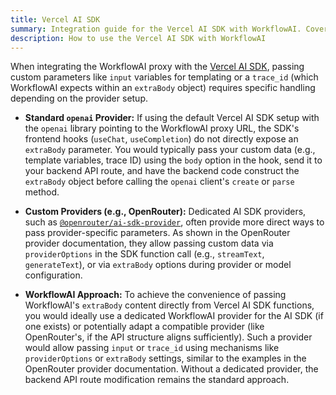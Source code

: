 ```yaml
---
title: Vercel AI SDK
summary: Integration guide for the Vercel AI SDK with WorkflowAI. Covers different strategies for passing custom parameters like input variables and trace IDs.
description: How to use the Vercel AI SDK with WorkflowAI
---
```


When integrating the WorkflowAI proxy with the [Vercel AI SDK](https://sdk.vercel.ai/), passing custom parameters like `input` variables for templating or a `trace_id` (which WorkflowAI expects within an `extraBody` object) requires specific handling depending on the provider setup.

*   **Standard `openai` Provider:** If using the default Vercel AI SDK setup with the `openai` library pointing to the WorkflowAI proxy URL, the SDK's frontend hooks (`useChat`, `useCompletion`) do not directly expose an `extraBody` parameter. You would typically pass your custom data (e.g., template variables, trace ID) using the `body` option in the hook, send it to your backend API route, and have the backend code construct the `extraBody` object before calling the `openai` client's `create` or `parse` method.

*   **Custom Providers (e.g., OpenRouter):** Dedicated AI SDK providers, such as [`@openrouter/ai-sdk-provider`](https://github.com/OpenRouterTeam/ai-sdk-provider), often provide more direct ways to pass provider-specific parameters. As shown in the OpenRouter provider documentation, they allow passing custom data via `providerOptions` in the SDK function call (e.g., `streamText`, `generateText`), or via `extraBody` options during provider or model configuration.

*   **WorkflowAI Approach:** To achieve the convenience of passing WorkflowAI's `extraBody` content directly from Vercel AI SDK functions, you would ideally use a dedicated WorkflowAI provider for the AI SDK (if one exists) or potentially adapt a compatible provider (like OpenRouter's, if the API structure aligns sufficiently). Such a provider would allow passing `input` or `trace_id` using mechanisms like `providerOptions` or `extraBody` settings, similar to the examples in the OpenRouter provider documentation. Without a dedicated provider, the backend API route modification remains the standard approach.
